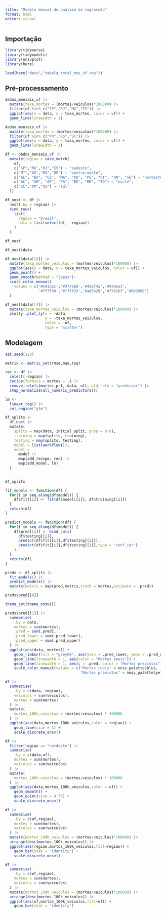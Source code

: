 ```yaml
---
title: "Modelo mensal de análise de regressão"
format: html
editor: visual
---
```


## Importação

```r
library(tidyverse)
library(tidymodels)
library(onsvplot)
library(here)
```

```r
load(here("data","tabela_total_mes_uf.rda"))
```

## Pré-processamento

```r
dados_mensais_uf |> 
  mutate(taxa_mortes = (mortes/veiculos)*100000) |> 
  filter(uf %in% c("SP","RJ","MG","ES")) |>
  ggplot(aes(x = data, y = taxa_mortes, color = uf)) +
  geom_line(linewidth = 1)
```

```r
dados_mensais_uf |> 
  mutate(taxa_mortes = (mortes/veiculos)*100000) |> 
  filter(uf %in% c("PR","RS","SC")) |>
  ggplot(aes(x = data, y = taxa_mortes, color = uf)) +
  geom_line(linewidth = 1)
```

```r
df <- dados_mensais_uf |> 
  mutate(regiao = case_match(
    uf,
    c("SP","MG","RJ","ES") ~ "sudeste",
    c("MT","GO","MS","DF") ~ "centro-oeste",
    c("AL", "BA", "CE", "MA", "PB", "PE", "PI", "RN", "SE") ~ "nordeste",
    c("AC", "AM", "AP", "PA", "RO", "RR", "TO") ~ "norte",
    c("SC","PR","RS") ~ "sul"
  ))

df_nest <- df |> 
  nest(.by = regiao) |> 
  bind_rows(
    list(
      regiao = "brasil",
      data = list(select(df, -regiao))
    )
  )
```

```r
df_nest
```

```r
df_nest$data
```

```r
df_nest$data[[4]] |> 
  mutate(taxa_mortes_veiculos = (mortes/veiculos)*100000) |> 
  ggplot(aes(x = data, y = taxa_mortes_veiculos, color = uf)) +
  geom_point() +
  geom_smooth(method = "loess")+
  scale_color_manual(
    values = c('#e41a1c','#377eb8','#4daf4a','#984ea3',
               '#ff7f00','#ffff33','#a65628','#f781bf','#999999')
  )
```

```r
df_nest$data[[4]] |> 
  mutate(taxa_mortes_veiculos = (mortes/veiculos)*100000) |> 
  plotly::plot_ly(x = ~data,
                  y = ~taxa_mortes_veiculos, 
                  color = ~uf, 
                  type = "scatter")
```

## Modelagem

```r
set.seed(123)

metrix <- metric_set(rmse,mae,rsq)

rec <- df |> 
  select(-regiao) |> 
  recipe(formula = mortes ~ .) |> 
  remove_role(c(mortes_prf, data, uf), old_role = "predictor") |> 
  step_normalize(all_numeric_predictors())

lm <- 
  linear_reg() |> 
  set_engine("glm")

df_splits <- 
  df_nest |> 
  mutate(
    splits = map(data, initial_split, prop = 0.8),
    training = map(splits, training),
    testing = map(splits, testing),
    model = list(workflow()),
    model = 
      model |> 
      map(add_recipe, rec) |> 
      map(add_model, lm)
  ) 
  

df_splits
```

```r
fit_models <- function(df) {
  for(i in seq_along(df$model)) {
    df$fit[[i]] <- fit(df$model[[i]], df$training[[i]])
  }
  return(df)
}

predict_models <- function(df) {
  for(i in seq_along(df$model)) {
    df$pred[[i]] <- bind_cols(
      df$testing[[i]],
      predict(df$fit[[i]],df$testing[[i]]),
      predict(df$fit[[i]],df$testing[[i]],type = "conf_int")
    )
  }
  return(df)
}
```

```r
preds <- df_splits |> 
  fit_models() |> 
  predict_models() |> 
  mutate(metric = map(pred,metrix,truth = mortes,estimate = .pred))

preds$pred[[6]]
```

```r
theme_set(theme_onsv())

preds$pred[[1]] |> 
  summarise(
    .by = data,
    mortes = sum(mortes),
    .pred = sum(.pred),
    .pred_lower = sum(.pred_lower),
    .pred_upper = sum(.pred_upper)
  ) |> 
  ggplot(aes(data, mortes)) +
    geom_ribbon(fill = "grey60", aes(ymin = .pred_lower, ymax = .pred_upper)) +
    geom_line(linewidth = 1, aes(color = "Mortes reais")) +
    geom_line(linewidth = 1, aes(y = .pred, color = "Mortes previstas")) +
    scale_color_manual(values = c("Mortes reais" = onsv_palette$blue,
                                  "Mortes previstas" = onsv_palette$yellow))
```

```r
df |> 
  summarise(
    .by = c(data, regiao),
    veiculos = sum(veiculos),
    mortes = sum(mortes)
  ) |> 
  mutate(
    mortes_100k_veiculos = (mortes/veiculos) * 100000
  ) |> 
  ggplot(aes(data,mortes_100k_veiculos,color = regiao)) + 
    geom_line(size = 1) +
    scale_discrete_onsv()
```

```r
df |> 
  filter(regiao == "nordeste") |>
  summarise(
    .by = c(data,uf),
    mortes = sum(mortes),
    veiculos = sum(veiculos)
  ) |> 
  mutate(
    mortes_100k_veiculos = (mortes/veiculos) * 100000
  ) |> 
  ggplot(aes(data,mortes_100k_veiculos,color = uf)) +
    geom_smooth() +
    geom_point(size = 0.75) +
    scale_discrete_onsv()
```

```r
df |> 
  summarise(
    .by = c(uf,regiao),
    mortes = sum(mortes),
    veiculos = sum(veiculos)
  ) |> 
  mutate(mortos_100k_veiculos = (mortes/veiculos)*100000) |> 
  arrange(desc(mortos_100k_veiculos)) |> 
  ggplot(aes(regiao,mortos_100k_veiculos,fill=regiao)) +
    geom_bar(stat = "identity") +
    scale_discrete_onsv()
```

```r
df |> 
  summarise(
    .by = c(uf,regiao),
    mortes = sum(mortes),
    veiculos = sum(veiculos)
  ) |> 
  mutate(mortos_100k_veiculos = (mortes/veiculos)*100000) |> 
  arrange(desc(mortos_100k_veiculos)) |> 
  ggplot(aes(uf,mortos_100k_veiculos,fill=uf)) +
    geom_bar(stat = "identity")
```

